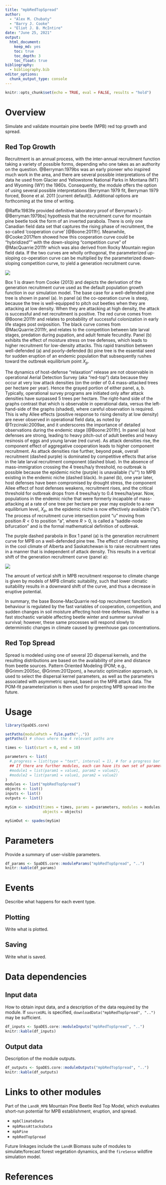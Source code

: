 ```yaml
---
title: "mpbRedTopSpread"
author:
  - "Alex M. Chubaty"
  - "Barry J. Cooke"
  - "Eliot J. B. McIntire"
date: "June 25, 2021"
output:
  html_document:
    keep_md: yes
    toc: true
    toc_depth: 3
    toc_float: true
bibliography:
  - bibliography.bib
editor_options:
  chunk_output_type: console
---
```


```r
knitr::opts_chunk$set(echo = TRUE, eval = FALSE, results = "hold")
```

# Overview

Simulate and validate mountain pine beetle (MPB) red top growth and spread.

## Red Top Growth

Recruitment is an annual process, with the inter-annual recruitment function taking a variety of possible forms, depending who one takes as an authority on the question.
@Berryman:1979bs was an early pioneer who inspired much work in the area, and there are several possible interpretations of the data he used from Glacier and Yellowstone National Parks in Montana (MT) and Wyoming (WY) the 1960s.
Consequently, the module offers the option of using several possible interpretations (Berryman 1979 fit, Berryman 1979 forced, Boone et al. 2011 [current default]).
Additional options are forthcoming at the time of writing.

@Raffa:1983fe provided definitive laboratory proof of Berryman's [-@Berryman:1979bs] hypothesis that the recruitment curve for mountain pine beetle took the form of an inverted parabola.
There is only one Canadian field data set that captures the rising phase of recruitment, the so-called 'cooperation curve' [@Boone:2011fr].
Meanwhile, @Cooke:2017fem showed how this cooperation curve could be "hybridized"" with the down-sloping "competition curve" of @MacQuarrie:2011fr which was also derived from Rocky Mountain region field data.
If the two curves are wholly orthogonal, the parameterized up-sloping co-operation curve can be multiplied by the parameterized down-sloping competition curve, to yield a generation recruitment curve.

![](figures/growthCurves_Box1_Cooke2013.png)

Box 1 is drawn from Cooke (2013) and depicts the derivation of the generation recruitment curve used as the default population growth function in our simulation model.
The base case for a well-defended pine tree is shown in panel (a).
In panel (a) the co-operation curve is steep, because the tree is well-equipped to pitch out beetles when they are attacking at low density.
When they are attacking at high density, the attack is successful and net recruitment is positive.
The red curve comes from @Boone:2011fr and relates to probability of successful colonization in early life stages post oviposition.
The black curve comes from @MacQuarrie:2011fr, and relates to the competition between late larval stages, predation during pupation, and adult female fecundity.
Panel (b) exhibits the effect of moisture stress on tree defenses, which leads to higher recruitment for low-density attacks.
This rapid transition between well-defended (a) and poorly-defended (b) pine tree is the essential seed for sudden eruption of an endemic population that subsequently rushes toward the outbreak equilibrium point $X_p$.

The dynamics of host-defense "relaxation" release are not observable in operational Aerial Detection Survey (aka "red-top") data because they occur at very low attack densities (on the order of 0.4 mass-attacked trees per hectare per year).
Hence the grayed portion of either panel, a, b.
Typically, operational survey programs are initiated only after attack densities have surpassed 5 trees per hectare.
The right-hand side of the graphs contrast that which is observable in operational data, versus the left-hand-side of the graphs (shaded), where careful observation is required.
This is why Allee effects (positive response to rising density at low density) are never observed in operational field data, as noted by @Trzcinski:2009ae, and it underscores the importance of detailed observations during the endemic stage [@Boone:2011fr].
In panel (a) host defenses are strong, leading to heavy pitch-out of adult beetles and heavy resinosis of eggs and young larvae (red curve).
As attack densities rise, the component effect of aggregative cooperation leads to higher component recruitment.
As attack densities rise further, beyond peak, overall recruitment (dashed purple) is dominated by competitive effects that arise in the late larval recruitment component (dashed blue).
In the absence of mass-immigration crossing the 4 trees/ha/y threshold, no outbreak is possible because the epidemic niche (purple) is unavailable ("u"") to MPB existing in the endemic niche (dashed black).
In panel (b), one year later, host defenses have been compromised by drought stress, the component Allee effect of host defenses weakens, recruitment rises, and the critical threshold for outbreak drops from 4 trees/ha/y to 0.4 trees/ha/year.
Now, populations in the endemic niche that were formerly incapable of mass-attacking at a rate of one tree per hectare per year may explode to a new equilibrium level, $X_p$, as the epidemic niche is now effectively available ("a").
The process of recruitment curve intersection point "u" moving from position $R < 0$ to position "a", where $R > 0$, is called a "saddle-node bifurcation" and is the formal mathematical definition of outbreak.

The purple dashed parabola in Box 1 panel (a) is the generation recruitment curve for MPB on a well-defended pine tree. 
The effect of climate warming in the cool climate of Alberta and Saskatchewan is to raise recruitment rates in a manner that is independent of attack density.
This results in a vertical shift of the generation recruitment curve (panel a):

![](figures/growthCurve_Fig6_Cooke&Carroll_inprep.png)

The amount of vertical shift in MPB recruitment response to climate change is given by models of MPB climatic suitability, such that lower climatic suitability results in a downward shift of the curve, and thus a decrease in eruptive potential.

In summary, the base Boone-MacQuarrie red-top recruitment function’s behaviour is regulated by the fast variables of cooperation, competition, and sudden changes in soil moisture affecting host-tree defenses.
Weather is a fast stochastic variable affecting beetle winter and summer survival survival; however, these same processes will respond slowly to deterministic changes in climate caused by greenhouse gas concentrations.

## Red Top Spread

Spread is modeled using one of several 2D dispersal kernels, and the resulting distributions are based on the availability of pine and distance from beetle sources.
Pattern Oriented Modeling (POM; e.g., @Grimm:2005sc, @Grimm:2012pom), a heuristic optimization approach, is used to select the dispersal kernel parameters, as well as the parameters associated with asymmetric spread, based on the MPB attack data.
The POM-fit parameterization is then used for projecting MPB spread into the future.

# Usage

```r
library(SpaDES.core)

setPaths(modulePath = file.path(".."))
getPaths() # shows where the 4 relevant paths are

times <- list(start = 0, end = 10)

parameters <- list(
  #.progress = list(type = "text", interval = 1), # for a progress bar
  ## If there are further modules, each can have its own set of parameters:
  #module1 = list(param1 = value1, param2 = value2),
  #module2 = list(param1 = value1, param2 = value2)
)
modules <- list("mpbRedTopSpread")
objects <- list()
inputs <- list()
outputs <- list()

mySim <- simInit(times = times, params = parameters, modules = modules,
                 objects = objects)

mySimOut <- spades(mySim)
```

# Parameters

Provide a summary of user-visible parameters.

```r
df_params <- SpaDES.core::moduleParams("mpbRedTopSpread", "..")
knitr::kable(df_params)
```

# Events

Describe what happens for each event type.

## Plotting

Write what is plotted.

## Saving

Write what is saved.

# Data dependencies

## Input data

How to obtain input data, and a description of the data required by the module.
If `sourceURL` is specified, `downloadData("mpbRedTopSpread", "..")` may be sufficient.

```r
df_inputs <- SpaDES.core::moduleInputs("mpbRedTopSpread", "..")
knitr::kable(df_inputs)
```

## Output data

Description of the module outputs.

```r
df_outputs <- SpaDES.core::moduleOutputs("mpbRedTopSpread", "..")
knitr::kable(df_outputs)
```

# Links to other modules

Part of the `LandR_MPB` Mountain Pine Beetle Red Top Model, which evaluates short-run potential for MPB establishment, eruption, and spread.

- `mpbClimateData`
- `mpbMassAttacksData`
- `mpbPine`
- `mpbRedTopSpread`

Future linkages include the `LandR` Biomass suite of modules to simulate/forecast forest vegetation dynamics, and the `fireSense` wildfire simulation model.

# References
